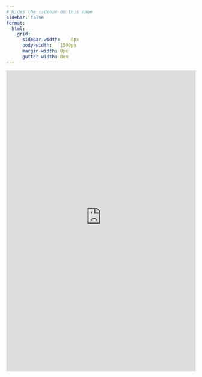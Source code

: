 ```yaml
---
# Hides the sidebar on this page
sidebar: false
format:
  html:
    grid: 
      sidebar-width:	0px
      body-width:	1500px
      margin-width:	0px
      gutter-width:	0em
---
```

```{=html}

<iframe height="800px" width="100%" frameborder="no" src="https://choonhongnus.shinyapps.io/FoodWasteDashboard/"></iframe>
```